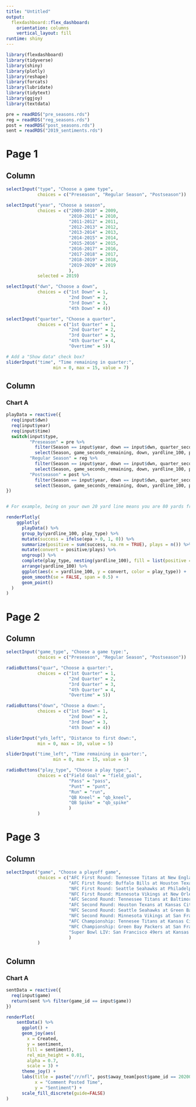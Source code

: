 ```yaml
---
title: "Untitled"
output: 
  flexdashboard::flex_dashboard:
    orientation: columns
    vertical_layout: fill
runtime: shiny
---
```


```r
library(flexdashboard)
library(tidyverse)
library(shiny)
library(plotly)
library(reshape)
library(forcats)
library(lubridate)
library(tidytext)
library(ggjoy)
library(textdata)
```

```r
pre = readRDS("pre_seasons.rds")
reg = readRDS("reg_seasons.rds")
post = readRDS("post_seasons.rds")
sent = readRDS("2019_sentiments.rds")
```

Page 1
=====================================  

Column {.sidebar}
-----------------------------------------------------------------------


```r
selectInput("type", "Choose a game type",
            choices = c("Preseason", "Regular Season", "Postseason"))

selectInput("year", "Choose a season",
            choices = c("2009-2010" = 2009,
                        "2010-2011" = 2010,
                        "2011-2012" = 2011,
                        "2012-2013" = 2012,
                        "2013-2014" = 2013,
                        "2014-2015" = 2014,
                        "2015-2016" = 2015,
                        "2016-2017" = 2016,
                        "2017-2018" = 2017,
                        "2018-2019" = 2018,
                        "2019-2020" = 2019
                        ), 
            selected = 2019)

selectInput("dwn", "Choose a down",
            choices = c("1st Down" = 1,
                        "2nd Down" = 2,
                        "3rd Down" = 3,
                        "4th Down" = 4))

selectInput("quarter", "Choose a quarter",
            choices = c("1st Quarter" = 1,
                        "2nd Quarter" = 2,
                        "3rd Quarter" = 3,
                        "4th Quarter" = 4,
                        "Overtime" = 5))

# Add a "Show data" check box?
sliderInput("time", "Time remaining in quarter:",
                  min = 0, max = 15, value = 7)
```

Column 
-----------------------------------------------------------------------

### Chart A

```r
playData = reactive({
  req(input$dwn)
  req(input$year)
  req(input$time)
  switch(input$type,
         "Preseason" = pre %>%
           filter(Season == input$year, down == input$dwn, quarter_seconds_remaining <= input$time*60, !is.na(play_type), qtr == input$quarter, !(play_type %in% c("no_play", "qb_kneel", "qb_spike"))) %>%
           select(Season, game_seconds_remaining, down, yardline_100, play_type, epa),
         "Regular Season" = reg %>%
           filter(Season == input$year, down == input$dwn, quarter_seconds_remaining <= input$time*60, !is.na(play_type), qtr == input$quarter, !(play_type %in% c("no_play", "qb_kneel", "qb_spike"))) %>%
           select(Season, game_seconds_remaining, down, yardline_100, play_type, epa),
         "Postseason" = post %>%
           filter(Season == input$year, down == input$dwn, quarter_seconds_remaining <= input$time*60, !is.na(play_type), qtr == input$quarter, !(play_type %in% c("no_play", "qb_kneel", "qb_spike"))) %>%
           select(Season, game_seconds_remaining, down, yardline_100, play_type, epa))
})


# For example, being on your own 20 yard line means you are 80 yards from their end zone, but being on their 20 yard line means you are 20 yards from their end zone.

renderPlotly(
    ggplotly(
      playData() %>%
      group_by(yardline_100, play_type) %>%
      mutate(success = ifelse(epa > 0, 1, 0)) %>%
      summarize(positive = sum(success, na.rm = TRUE), plays = n()) %>%
      mutate(convert = positive/plays) %>%
      ungroup() %>%
      complete(play_type, nesting(yardline_100), fill = list(positive = 0, plays = 0, convert = 0)) %>%
      arrange(yardline_100) %>%
      ggplot(aes(x = yardline_100, y = convert, color = play_type)) + 
      geom_smooth(se = FALSE, span = 0.5) + 
      geom_point()
  )
)

```

Page 2
=====================================  

Column {.sidebar}
-----------------------------------------------------------------------

```r
selectInput("game_type", "Choose a game type:",
            choices = c("Preseason", "Regular Season", "Postseason"))

radioButtons("quar", "Choose a quarter:",
            choices = c("1st Quarter" = 1,
                        "2nd Quarter" = 2,
                        "3rd Quarter" = 3,
                        "4th Quarter" = 4,
                        "Overtime" = 5))

radioButtons("down", "Choose a down:",
            choices = c("1st Down" = 1,
                        "2nd Down" = 2,
                        "3rd Down" = 3,
                        "4th Down" = 4))

sliderInput("yds_left", "Distance to first down:",
            min = 0, max = 10, value = 5)

sliderInput("time_left", "Time remaining in quarter:",
                  min = 0, max = 15, value = 5)

radioButtons("play_type", "Choose a play type:",
            choices = c("Field Goal" = "field_goal",
                        "Pass" = "pass",
                        "Punt" = "punt",
                        "Run" = "run",
                        "QB Kneel" = "qb_kneel",
                        "QB Spike" = "qb_spike"
                        )
            )

```


Page 3
=====================================  

Column {.sidebar}
-----------------------------------------------------------------------
```r
selectInput("game", "Choose a playoff game",
            choices = c("AFC First Round: Tennessee Titans at New England Patriots" = 2020010401,
                        "AFC First Round: Buffalo Bills at Houston Texans" = 2020010400,
                        "NFC First Round: Seattle Seahawks at Philadelphia Eagles" = 2020010501,
                        "NFC First Round: Minnesota Vikings at New Orleans Saints" = 2010012401,
                        "AFC Second Round: Tennessee Titans at Baltimore Ravens" = 2020011101,
                        "AFC Second Round: Houston Texans at Kansas City Chiefs" = 2020011200,
                        "NFC Second Round: Seattle Seahawks at Green Bay Packers" = 2020011201,
                        "NFC Second Round: Minnesota Vikings at San Francisco 49ers" = 2020011100,
                        "AFC Championship: Tennesee Titans at Kansas City Chiefs" = 2020011900,
                        "NFC Championship: Green Bay Packers at San Francisco 49ers" = 2020011901,
                        "Super Bowl LIV: San Francisco 49ers at Kansas City Chiefs" = 2020020200
                        )
            )
```

Column 
-----------------------------------------------------------------------

### Chart A
```r
sentData = reactive({
  req(input$game)
  return(sent %>% filter(game_id == input$game))
})

renderPlot(
    sentData() %>%
      ggplot() +
      geom_joy(aes(
        x = Created,
        y = sentiment, 
        fill = sentiment),
        rel_min_height = 0.01,
        alpha = 0.7,
        scale = 3) +
      theme_joy() +
      labs(title = paste("/r/nfl", post$away_team[post$game_id == 2020010401][1], "at", post$home_team[post$game_id == input$game][1], "Postgame Sentiment Analysis"),
           x = "Comment Posted Time",
           y = "Sentiment") + 
      scale_fill_discrete(guide=FALSE)
)
```


